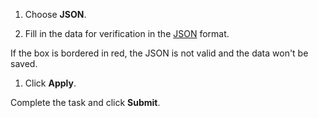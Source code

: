 1. Choose **JSON**.

1. Fill in the data for verification in the [JSON](https://tech.yandex.ru/toloka/doc/concepts/tasks-docpage/?lang=en) format.

If the box is bordered in red, the JSON is not valid and the data won't be saved.

1. Click **Apply**.

Complete the task and click **Submit**.
